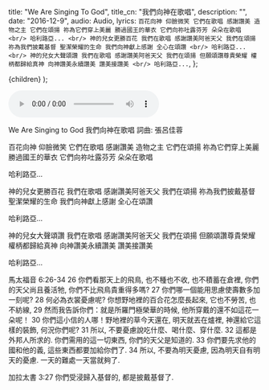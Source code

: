 
  title: "We Are Singing To God",
  title_cn: "我們向神在歌唱",
  description: "",
  date: "2016-12-9",
  audio: Audio,
  lyrics: `百花向神 仰臉微笑
它們在歌唱
感謝讚美 造物之主
它們在頌揚
祢為它們穿上美麗
勝過國王的華衣
它們向祢吐露芬芳
朵朵在歌唱
<br/>
哈利路亞...
<br/>
神的兒女更勝百花
我們在歌唱
感謝讚美阿爸天父
我們在頌揚
祢為我們披戴基督
聖潔榮耀的生命
我們向神獻上感謝
全心在頌讚
<br/>
哈利路亞...
<br/>
神的兒女大聲頌讚
我們在歌唱
感謝讚美阿爸天父
我們在頌揚
但願頌讚尊貴榮耀
權柄都歸給真神
向神讚美永續讚美
讚美接讚美
<br/>
哈利路亞...`,
};

  <MDXWrapper meta={meta}>{children}</MDXWrapper>
);

<audio controls src={Audio}></audio>

We Are Singing to God
我們向神在歌唱
詞曲: 張呂佳蓉

百花向神 仰臉微笑
它們在歌唱
感謝讚美 造物之主
它們在頌揚
祢為它們穿上美麗
勝過國王的華衣
它們向祢吐露芬芳
朵朵在歌唱

哈利路亞...

神的兒女更勝百花
我們在歌唱
感謝讚美阿爸天父
我們在頌揚
祢為我們披戴基督
聖潔榮耀的生命
我們向神獻上感謝
全心在頌讚

哈利路亞...

神的兒女大聲頌讚
我們在歌唱
感謝讚美阿爸天父
我們在頌揚
但願頌讚尊貴榮耀
權柄都歸給真神
向神讚美永續讚美
讚美接讚美

哈利路亞...

馬太福音 6:26-34
26 你們看那天上的飛鳥, 也不種也不收, 也不積蓄在倉裡, 你們的天父尚且養活牠, 你們不比飛鳥貴重得多嗎? 27 你們哪一個能用思慮使壽數多加一刻呢? 28 何必為衣裳憂慮呢? 你想野地裡的百合花怎麼長起來, 它也不勞苦, 也不紡線, 29 然而我告訴你們：就是所羅門極榮華的時候, 他所穿戴的還不如這花一朵呢！ 30 你們這小信的人哪！野地裡的草今天還在, 明天就丟在爐裡, 神還給它這樣的裝飾, 何況你們呢? 31 所以, 不要憂慮說吃什麼、喝什麼、穿什麼. 32 這都是外邦人所求的. 你們需用的這一切東西, 你們的天父是知道的. 33 你們要先求他的國和他的義, 這些東西都要加給你們了. 34 所以, 不要為明天憂慮, 因為明天自有明天的憂慮. 一天的難處一天當就夠了.

加拉太書 3:27
你們受浸歸入基督的, 都是披戴基督了.
